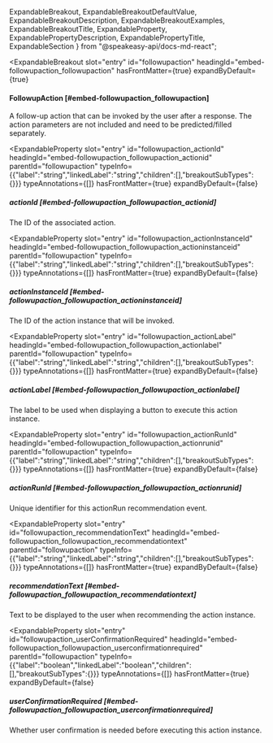   ExpandableBreakout,
  ExpandableBreakoutDefaultValue,
  ExpandableBreakoutDescription,
  ExpandableBreakoutExamples,
  ExpandableBreakoutTitle,
  ExpandableProperty,
  ExpandablePropertyDescription,
  ExpandablePropertyTitle,
  ExpandableSection
} from "@speakeasy-api/docs-md-react";

<ExpandableSection>

<ExpandableBreakout
  slot="entry"
  id="followupaction"
  headingId="embed-followupaction_followupaction"
  hasFrontMatter={true}
  expandByDefault={true}
>

<ExpandableBreakoutTitle slot="title">

#### FollowupAction [#embed-followupaction_followupaction]

</ExpandableBreakoutTitle>

<ExpandableBreakoutDescription slot="description">

A follow-up action that can be invoked by the user after a response. The action parameters are not included and need to be predicted/filled separately.

</ExpandableBreakoutDescription>

<ExpandableBreakoutExamples slot="examples">

</ExpandableBreakoutExamples>

<ExpandableBreakoutDefaultValue slot="defaultValue">

</ExpandableBreakoutDefaultValue>

</ExpandableBreakout>

<ExpandableProperty
  slot="entry"
  id="followupaction_actionId"
  headingId="embed-followupaction_followupaction_actionid"
  parentId="followupaction"
  typeInfo={{"label":"string","linkedLabel":"string","children":[],"breakoutSubTypes":{}}}
  typeAnnotations={[]}
  hasFrontMatter={true}
  expandByDefault={false}
>

<ExpandablePropertyTitle slot="title">

##### actionId [#embed-followupaction_followupaction_actionid]

</ExpandablePropertyTitle>

<ExpandablePropertyDescription slot="description">

The ID of the associated action.

</ExpandablePropertyDescription>

</ExpandableProperty>

<ExpandableProperty
  slot="entry"
  id="followupaction_actionInstanceId"
  headingId="embed-followupaction_followupaction_actioninstanceid"
  parentId="followupaction"
  typeInfo={{"label":"string","linkedLabel":"string","children":[],"breakoutSubTypes":{}}}
  typeAnnotations={[]}
  hasFrontMatter={true}
  expandByDefault={false}
>

<ExpandablePropertyTitle slot="title">

##### actionInstanceId [#embed-followupaction_followupaction_actioninstanceid]

</ExpandablePropertyTitle>

<ExpandablePropertyDescription slot="description">

The ID of the action instance that will be invoked.

</ExpandablePropertyDescription>

</ExpandableProperty>

<ExpandableProperty
  slot="entry"
  id="followupaction_actionLabel"
  headingId="embed-followupaction_followupaction_actionlabel"
  parentId="followupaction"
  typeInfo={{"label":"string","linkedLabel":"string","children":[],"breakoutSubTypes":{}}}
  typeAnnotations={[]}
  hasFrontMatter={true}
  expandByDefault={false}
>

<ExpandablePropertyTitle slot="title">

##### actionLabel [#embed-followupaction_followupaction_actionlabel]

</ExpandablePropertyTitle>

<ExpandablePropertyDescription slot="description">

The label to be used when displaying a button to execute this action instance.

</ExpandablePropertyDescription>

</ExpandableProperty>

<ExpandableProperty
  slot="entry"
  id="followupaction_actionRunId"
  headingId="embed-followupaction_followupaction_actionrunid"
  parentId="followupaction"
  typeInfo={{"label":"string","linkedLabel":"string","children":[],"breakoutSubTypes":{}}}
  typeAnnotations={[]}
  hasFrontMatter={true}
  expandByDefault={false}
>

<ExpandablePropertyTitle slot="title">

##### actionRunId [#embed-followupaction_followupaction_actionrunid]

</ExpandablePropertyTitle>

<ExpandablePropertyDescription slot="description">

Unique identifier for this actionRun recommendation event.

</ExpandablePropertyDescription>

</ExpandableProperty>

<ExpandableProperty
  slot="entry"
  id="followupaction_recommendationText"
  headingId="embed-followupaction_followupaction_recommendationtext"
  parentId="followupaction"
  typeInfo={{"label":"string","linkedLabel":"string","children":[],"breakoutSubTypes":{}}}
  typeAnnotations={[]}
  hasFrontMatter={true}
  expandByDefault={false}
>

<ExpandablePropertyTitle slot="title">

##### recommendationText [#embed-followupaction_followupaction_recommendationtext]

</ExpandablePropertyTitle>

<ExpandablePropertyDescription slot="description">

Text to be displayed to the user when recommending the action instance.

</ExpandablePropertyDescription>

</ExpandableProperty>

<ExpandableProperty
  slot="entry"
  id="followupaction_userConfirmationRequired"
  headingId="embed-followupaction_followupaction_userconfirmationrequired"
  parentId="followupaction"
  typeInfo={{"label":"boolean","linkedLabel":"boolean","children":[],"breakoutSubTypes":{}}}
  typeAnnotations={[]}
  hasFrontMatter={true}
  expandByDefault={false}
>

<ExpandablePropertyTitle slot="title">

##### userConfirmationRequired [#embed-followupaction_followupaction_userconfirmationrequired]

</ExpandablePropertyTitle>

<ExpandablePropertyDescription slot="description">

Whether user confirmation is needed before executing this action instance.

</ExpandablePropertyDescription>

</ExpandableProperty>

</ExpandableSection>